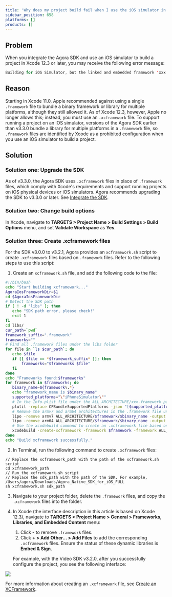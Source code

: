 ```yaml
---
title: 'Why does my project build fail when I use the iOS simulator in Xcode 12.3 or later?'
sidebar_position: 658
platforms: []
products: []
---
```


## Problem

When you integrate the Agora SDK and use an iOS simulator to build a project in Xcode 12.3 or later, you may receive the following error message:

```swift
Building for iOS Simulator, but the linked and embedded framework 'xxx.framework' was built for iOS + iOS Simulator.
```

## Reason

Starting in Xcode 11.0, Apple recommended against using a single `.framework` file to bundle a binary framework or library for multiple platforms, although they still allowed it. As of Xcode 12.3, however, Apple no longer allows this; instead, you must use an `.xcframework` file. To support running a project on an iOS simulator, versions of the Agora SDK earlier than v3.3.0 bundle a library for multiple platforms in a `.framework` file, so `.framework` files are identified by Xcode as a prohibited configuration when you use an iOS simulator to build a project.

## Solution

### Solution one: Upgrade the SDK

As of v3.3.0, the Agora SDK uses `.xcframework` files in place of `.framework` files, which comply with Xcode's requirements and support running projects on iOS physical devices or iOS simulators. Agora recommends upgrading the SDK to v3.3.0 or later. See [Integrate the SDK](./start_call_ios?platform=iOS#integrate_sdk).

### Solution two: Change build options

In Xcode, navigate to **TARGETS > Project Name > Build Settings > Build Options** menu, and set **Validate Workspace** as **Yes**.

### Solution three: Create .xcframework files

For the SDK v3.0.0 to v3.2.1, Agora provides an `xcframework.sh` script to create `.xcframework` files based on `.framework` files. Refer to the following steps to use this script:

1. Create an `xcframework.sh` file, and add the following code to the file:

 ```bash
#!/bin/bash
echo "Start building xcframework..."
AgoraIosFrameworkDir=$1
cd $AgoraIosFrameworkDir
# Detect the SDK path
if [ ! -d "libs" ]; then
    echo "SDK path error, please check!"
    exit 1
fi
cd libs/
cur_path=`pwd`
framework_suffix=".framework"
frameworks=""
# Find all .framework files under the libs folder
for file in `ls $cur_path`; do
    echo $file
    if [[ $file == *$framework_suffix* ]]; then
        frameworks="$frameworks $file"
    fi
done
echo "Frameworks found:$frameworks"
for framework in $frameworks; do
    binary_name=${framework%.*}
    echo "framework_name is $binary_name"
    supported_platforms="\"iPhoneSimulator\""
    # In the Info.plist file under the ALL_ARCHITECTURE/xxx.framework path, change the CFBundleSupportedPlatforms attribute to x86-64 or i386 only
    plutil -replace CFBundleSupportedPlatforms -json "[$supported_platforms]" ALL_ARCHITECTURE/$framework/Info.plist || exit 1
    # Remove the armv7 and arm64 architectures in the .framework file under the ALL_ARCHITECTURE folder, and keep the x86-64 or i386 architecture only
    lipo -remove armv7 ALL_ARCHITECTURE/$framework/$binary_name -output ALL_ARCHITECTURE/$framework/$binary_name
    lipo -remove arm64 ALL_ARCHITECTURE/$framework/$binary_name -output ALL_ARCHITECTURE/$framework/$binary_name
    # Use the xcodebuild command to create an .xcframework file based on the devices architecture under the libs folder and the .framework file under the ALL_ARCHITECTURE folder
    xcodebuild -create-xcframework -framework $framework -framework ALL_ARCHITECTURE/$framework -output $binary_name.xcframework
done
echo "Build xcframework successfully."
```

2. In Terminal, run the following command to create `.xcframework` files:

 ```shell
// Replace the xcframework_path with the path of the xcframework.sh script
cd xcframework_path
// Run the xcframework.sh script
// Replace the sdk_path with the path of the SDK. For example, /Users/agora/Downloads/Agora_Native_SDK_for_iOS_FULL
sh xcframework.sh sdk_path
```

3. Navigate to your project folder, delete the `.framework` files, and copy the `.xcframework` files into the folder.

4. In Xcode (the interface description in this article is based on Xcode 12.3), navigate to **TARGETS > Project Name > General > Frameworks, Libraries, and Embedded Content** menu:

   1. Click **-** to remove `.framework` files.
   2. Click **+ > Add Other… > Add Files** to add the corresponding `.xcframework` files. Ensure the status of these dynamic libraries is **Embed & Sign**.

   For example, with the Video SDK v3.2.0, after you successfully configure the project, you see the following interface:

  ![](https://web-cdn.agora.io/docs-files/1611565418238)

For more information about creating an `.xcframework` file, see [Create an XCFramework](https://help.apple.com/xcode/mac/11.4/#/dev544efab96).
